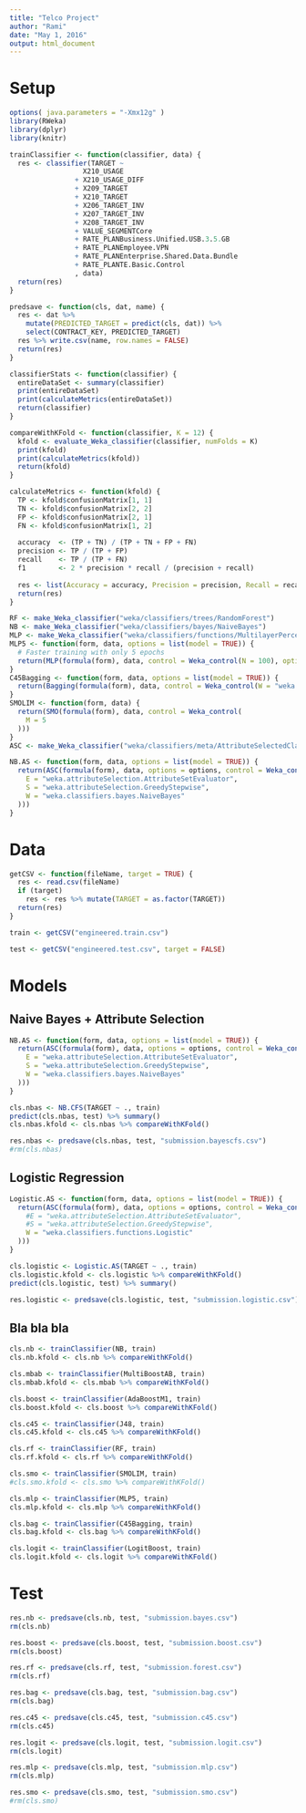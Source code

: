 ```yaml
---
title: "Telco Project"
author: "Rami"
date: "May 1, 2016"
output: html_document
---
```


# Setup

```r
options( java.parameters = "-Xmx12g" )
library(RWeka)
library(dplyr)
library(knitr)
```

```r
trainClassifier <- function(classifier, data) {
  res <- classifier(TARGET ~ 
                  X210_USAGE                             
                + X210_USAGE_DIFF
                + X209_TARGET
                + X210_TARGET                            
                + X206_TARGET_INV                        
                + X207_TARGET_INV                        
                + X208_TARGET_INV
                + VALUE_SEGMENTCore
                + RATE_PLANBusiness.Unified.USB.3.5.GB   
                + RATE_PLANEmployee.VPN                  
                + RATE_PLANEnterprise.Shared.Data.Bundle 
                + RATE_PLANTE.Basic.Control               
                , data)
  return(res)
}
```

```r
predsave <- function(cls, dat, name) {
  res <- dat %>%
    mutate(PREDICTED_TARGET = predict(cls, dat)) %>%
    select(CONTRACT_KEY, PREDICTED_TARGET)
  res %>% write.csv(name, row.names = FALSE)
  return(res)
}
```

```r
classifierStats <- function(classifier) {
  entireDataSet <- summary(classifier)
  print(entireDataSet)
  print(calculateMetrics(entireDataSet))
  return(classifier)
}

compareWithKFold <- function(classifier, K = 12) {
  kfold <- evaluate_Weka_classifier(classifier, numFolds = K)
  print(kfold)
  print(calculateMetrics(kfold))
  return(kfold)
}

calculateMetrics <- function(kfold) {
  TP <- kfold$confusionMatrix[1, 1]
  TN <- kfold$confusionMatrix[2, 2]
  FP <- kfold$confusionMatrix[2, 1]
  FN <- kfold$confusionMatrix[1, 2]
  
  accuracy  <- (TP + TN) / (TP + TN + FP + FN)
  precision <- TP / (TP + FP)
  recall    <- TP / (TP + FN)
  f1        <- 2 * precision * recall / (precision + recall)
  
  res <- list(Accuracy = accuracy, Precision = precision, Recall = recall, F1 = f1)
  return(res)
}
```

```r
RF <- make_Weka_classifier("weka/classifiers/trees/RandomForest")
NB <- make_Weka_classifier("weka/classifiers/bayes/NaiveBayes")
MLP <- make_Weka_classifier("weka/classifiers/functions/MultilayerPerceptron")
MLP5 <- function(form, data, options = list(model = TRUE)) {
  # Faster training with only 5 epochs
  return(MLP(formula(form), data, control = Weka_control(N = 100), options = options))
}
C45Bagging <- function(form, data, options = list(model = TRUE)) {
  return(Bagging(formula(form), data, control = Weka_control(W = "weka.classifiers.trees.J48"), options = options))
}
SMOLIM <- function(form, data) {
  return(SMO(formula(form), data, control = Weka_control(
    M = 5
  )))
}
ASC <- make_Weka_classifier("weka/classifiers/meta/AttributeSelectedClassifier")
```

```r
NB.AS <- function(form, data, options = list(model = TRUE)) {
  return(ASC(formula(form), data, options = options, control = Weka_control(
    E = "weka.attributeSelection.AttributeSetEvaluator",
    S = "weka.attributeSelection.GreedyStepwise",
    W = "weka.classifiers.bayes.NaiveBayes"
  )))
}
```

# Data
```r
getCSV <- function(fileName, target = TRUE) {
  res <- read.csv(fileName)
  if (target)
    res <- res %>% mutate(TARGET = as.factor(TARGET))
  return(res)
}
```

```r
train <- getCSV("engineered.train.csv")
```

```r
test <- getCSV("engineered.test.csv", target = FALSE)
```

# Models

## Naive Bayes + Attribute Selection

```r
NB.AS <- function(form, data, options = list(model = TRUE)) {
  return(ASC(formula(form), data, options = options, control = Weka_control(
    E = "weka.attributeSelection.AttributeSetEvaluator",
    S = "weka.attributeSelection.GreedyStepwise",
    W = "weka.classifiers.bayes.NaiveBayes"
  )))
}
```

```r
cls.nbas <- NB.CFS(TARGET ~ ., train)
predict(cls.nbas, test) %>% summary()
cls.nbas.kfold <- cls.nbas %>% compareWithKFold()
```

```r
res.nbas <- predsave(cls.nbas, test, "submission.bayescfs.csv")
#rm(cls.nbas)
```

## Logistic Regression

```r
Logistic.AS <- function(form, data, options = list(model = TRUE)) {
  return(ASC(formula(form), data, options = options, control = Weka_control(
    #E = "weka.attributeSelection.AttributeSetEvaluator",
    #S = "weka.attributeSelection.GreedyStepwise",
    W = "weka.classifiers.functions.Logistic"
  )))
}
```

```r
cls.logistic <- Logistic.AS(TARGET ~ ., train)
cls.logistic.kfold <- cls.logistic %>% compareWithKFold()
predict(cls.logistic, test) %>% summary()
```

```r
res.logistic <- predsave(cls.logistic, test, "submission.logistic.csv")
```

## Bla bla bla

```r
cls.nb <- trainClassifier(NB, train)
cls.nb.kfold <- cls.nb %>% compareWithKFold()
```

```r
cls.mbab <- trainClassifier(MultiBoostAB, train)
cls.mbab.kfold <- cls.mbab %>% compareWithKFold()
```

```r
cls.boost <- trainClassifier(AdaBoostM1, train)
cls.boost.kfold <- cls.boost %>% compareWithKFold()
```

```r
cls.c45 <- trainClassifier(J48, train)
cls.c45.kfold <- cls.c45 %>% compareWithKFold()
```

```r
cls.rf <- trainClassifier(RF, train)
cls.rf.kfold <- cls.rf %>% compareWithKFold()
```

```r
cls.smo <- trainClassifier(SMOLIM, train)
#cls.smo.kfold <- cls.smo %>% compareWithKFold()
```

```r
cls.mlp <- trainClassifier(MLP5, train)
cls.mlp.kfold <- cls.mlp %>% compareWithKFold()
```

```r
cls.bag <- trainClassifier(C45Bagging, train)
cls.bag.kfold <- cls.bag %>% compareWithKFold()
```

```r
cls.logit <- trainClassifier(LogitBoost, train)
cls.logit.kfold <- cls.logit %>% compareWithKFold()
```

# Test

```r
res.nb <- predsave(cls.nb, test, "submission.bayes.csv")
rm(cls.nb)
```

```r
res.boost <- predsave(cls.boost, test, "submission.boost.csv")
rm(cls.boost)
```

```r
res.rf <- predsave(cls.rf, test, "submission.forest.csv")
rm(cls.rf)
```

```r
res.bag <- predsave(cls.bag, test, "submission.bag.csv")
rm(cls.bag)
```

```r
res.c45 <- predsave(cls.c45, test, "submission.c45.csv")
rm(cls.c45)
```

```r
res.logit <- predsave(cls.logit, test, "submission.logit.csv")
rm(cls.logit)
```

```r
res.mlp <- predsave(cls.mlp, test, "submission.mlp.csv")
rm(cls.mlp)
```

```r
res.smo <- predsave(cls.smo, test, "submission.smo.csv")
#rm(cls.smo)
```